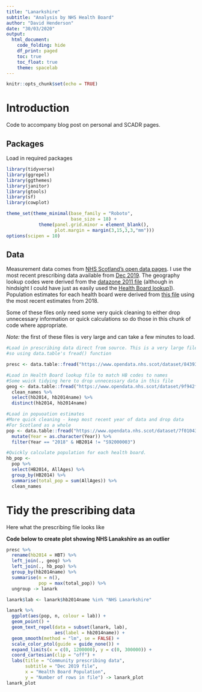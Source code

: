 ```yaml
---
title: "Lanarkshire"
subtitle: "Analysis by NHS Health Board"
author: "David Henderson"
date: "30/03/2020"
output: 
  html_document:
    code_folding: hide
    df_print: paged
    toc: true
    toc_float: true
    theme: spacelab
---
```


```r
knitr::opts_chunk$set(echo = TRUE)
```

# Introduction

Code to accompany blog post on personal and SCADR pages. 

## Packages

Load in required packages

```r
library(tidyverse)
library(ggrepel)
library(ggthemes)
library(janitor)
library(gtools)
library(sf)
library(cowplot)

theme_set(theme_minimal(base_family = "Roboto",
                        base_size = 18) +
            theme(panel.grid.minor = element_blank(),
                  plot.margin = margin(3,15,3,3,"mm")))
options(scipen = 10)
```

## Data

Measurement data comes from [NHS Scotland's open data pages](https://www.opendata.nhs.scot/theme/isd). I use the most recent prescribing data available from [Dec 2019](https://www.opendata.nhs.scot/dataset/prescriptions-in-the-community/resource/fa276ad2-669a-472f-9c47-809f199fae21). The geography lookup codes were derived from the [datazone 2011 file](https://www.opendata.nhs.scot/dataset/geography-codes-and-labels/resource/395476ab-0720-4740-be07-ff4467141352) (although in hindsight I could have just as easily used the [Health Board lookup](https://www.opendata.nhs.scot/dataset/geography-codes-and-labels/resource/652ff726-e676-4a20-abda-435b98dd7bdc)]). Population estimates for each health board were derived from [this file](https://www.opendata.nhs.scot/dataset/population-estimates/resource/27a72cc8-d6d8-430c-8b4f-3109a9ceadb1) using the most recent estimates from 2018. 

Some of these files only need some very quick cleaning to either drop unnecessary information or quick calculations so do those in this chunk of code where appropriate. 

*Note:* the first of these files is very large and can take a few minutes to load. 

```r
#Load in prescribing data direct from source. This is a very large file 
#so using data.table's fread() function

presc <- data.table::fread("https://www.opendata.nhs.scot/dataset/84393984-14e9-4b0d-a797-b288db64d088/resource/fa276ad2-669a-472f-9c47-809f199fae21/download/pitc201912.csv")

#Load in Health Board lookup file to match HB codes to names
#Some wuick tidying here to drop unnecessary data in this file
geog <- data.table::fread("https://www.opendata.nhs.scot/dataset/9f942fdb-e59e-44f5-b534-d6e17229cc7b/resource/395476ab-0720-4740-be07-ff4467141352/download/geography_codes_and_labels_dz2011_10012020.csv") %>% 
  clean_names %>% 
  select(hb2014, hb2014name) %>% 
  distinct(hb2014, hb2014name)

#Load in popuoation estimates
#More quick cleaning - keep most recent year of data and drop data 
#For Scotland as a whole
pop <- data.table::fread("https://www.opendata.nhs.scot/dataset/7f010430-6ce1-4813-b25c-f7f335bdc4dc/resource/27a72cc8-d6d8-430c-8b4f-3109a9ceadb1/download/hb2014_pop_est_01072019.csv") %>% 
  mutate(Year = as.character(Year)) %>% 
  filter(Year == "2018" & HB2014 != "S92000003") 

#Quickly calculate population for each health board. 
hb_pop <- 
  pop %>% 
  select(HB2014, AllAges) %>% 
  group_by(HB2014) %>% 
  summarise(total_pop = sum(AllAges)) %>% 
  clean_names
```

# Tidy the prescribing data

Here what the prescribing file looks like

**Code below to create plot showing NHS Lanakshire as an outlier**

```r
presc %>% 
  rename(hb2014 = HBT) %>% 
  left_join(., geog) %>% 
  left_join(., hb_pop) %>% 
  group_by(hb2014name) %>% 
  summarise(n = n(),
            pop = max(total_pop)) %>% 
  ungroup -> lanark

lanark$lab <- lanark$hb2014name %in% "NHS Lanarkshire"

lanark %>% 
  ggplot(aes(pop, n, colour = lab)) +
  geom_point() +
  geom_text_repel(data = subset(lanark, lab),
                  aes(label = hb2014name)) +
  geom_smooth(method = "lm", se = FALSE) +
  scale_color_ptol(guide = guide_none()) +
  expand_limits(x = c(0, 1200000), y = c(0, 300000)) +
  coord_cartesian(clip = "off") +
  labs(title = "Community prescribing data",
       subtitle = "Dec 2019 file", 
       x = "Health Board Population",
       y = "Number of rows in file") -> lanark_plot
lanark_plot
```



